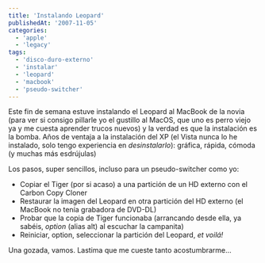 ```yaml
---
title: 'Instalando Leopard'
publishedAt: '2007-11-05'
categories:
  - 'apple'
  - 'legacy'
tags:
  - 'disco-duro-externo'
  - 'instalar'
  - 'leopard'
  - 'macbook'
  - 'pseudo-switcher'
---
```


Este fin de semana estuve instalando el Leopard al MacBook de la novia (para ver si consigo pillarle yo el gustillo al MacOS, que uno es perro viejo ya y me cuesta aprender trucos nuevos) y la verdad es que la instalación es la bomba. Años de ventaja a la instalación del XP (el Vista nunca lo he instalado, solo tengo experiencia en _desinstalarlo_): gráfica, rápida, cómoda (y muchas más esdrújulas)

Los pasos, super sencillos, incluso para un pseudo-switcher como yo:

- Copiar el Tiger (por si acaso) a una partición de un HD externo con el Carbon Copy Cloner
- Restaurar la imagen del Leopard en otra partición del HD externo (el MacBook no tenía grabadora de DVD-DL)
- Probar que la copia de Tiger funcionaba (arrancando desde ella, ya sabéis, _option_ (alias alt) al escuchar la campanita)
- Reiniciar, option, seleccionar la partición del Leopard, _et voilá!_

Una gozada, vamos. Lastima que me cueste tanto acostumbrarme...
